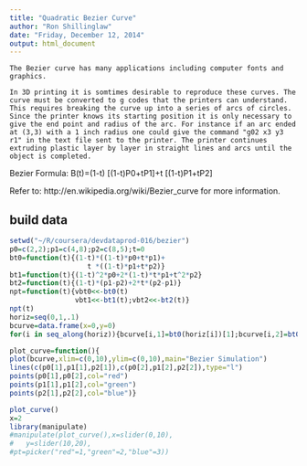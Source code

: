```yaml
---
title: "Quadratic Bezier Curve"
author: "Ron Shillinglaw"
date: "Friday, December 12, 2014"
output: html_document
---
```



    The Bezier curve has many applications including computer fonts and graphics. 
    
    In 3D printing it is somtimes desirable to reproduce these curves. The curve must be converted to g codes that the printers can understand. This requires breaking the curve up into a series of arcs of circles. Since the printer knows its starting position it is only necessary to give the end point and radius of the arc. For instance if an arc ended at (3,3) with a 1 inch radius one could give the command "g02 x3 y3 r1" in the text file sent to the printer. The printer continues extruding plastic layer by layer in straight lines and arcs until the object is completed.

Bezier Formula:
B(t)=(1-t) [(1-t)P0+tP1]+t [(1-t)P1+tP2]

Refer to: http://en.wikipedia.org/wiki/Bezier_curve for more information.

build data
---

```r
setwd("~/R/coursera/devdataprod-016/bezier")
p0=c(2,2);p1=c(4,8);p2=c(8,5);t=0
bt0=function(t){(1-t)*((1-t)*p0+t*p1)+
                   t *((1-t)*p1+t*p2)}
bt1=function(t){(1-t)^2*p0+2*(1-t)*t*p1+t^2*p2}
bt2=function(t){(1-t)*(p1-p2)+2*t*(p2-p1)}
npt=function(t){vbt0<<-bt0(t)
                vbt1<<-bt1(t);vbt2<<-bt2(t)}
npt(t)
horiz=seq(0,1,.1)
bcurve=data.frame(x=0,y=0)
for(i in seq_along(horiz)){bcurve[i,1]=bt0(horiz[i])[1];bcurve[i,2]=bt0(horiz[i])[2]}

plot_curve=function(){
plot(bcurve,xlim=c(0,10),ylim=c(0,10),main="Bezier Simulation")
lines(c(p0[1],p1[1],p2[1]),c(p0[2],p1[2],p2[2]),type="l")
points(p0[1],p0[2],col="red")
points(p1[1],p1[2],col="green")
points(p2[1],p2[2],col="blue")}

plot_curve()
x=2
library(manipulate)
#manipulate(plot_curve(),x=slider(0,10),
#   y=slider(10,20),
#pt=picker("red"=1,"green"=2,"blue"=3))

```



